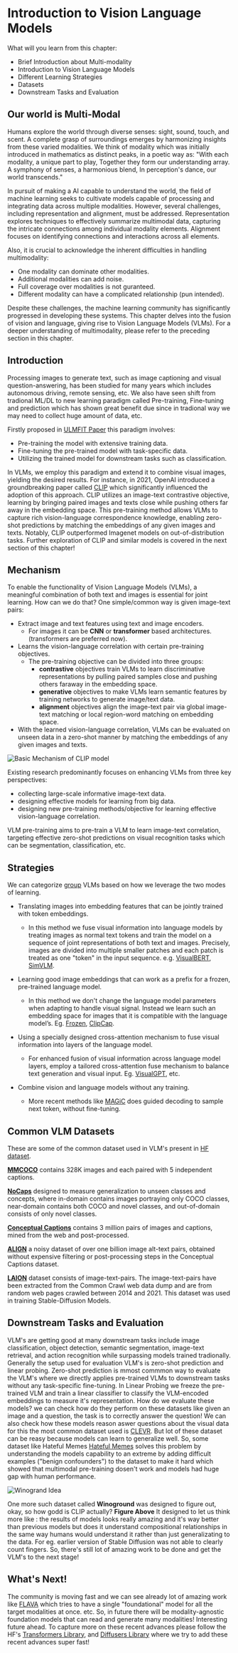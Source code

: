 # Introduction to Vision Language Models

What will you learn from this chapter:
- Brief Introduction about Multi-modality
- Introduction to Vision Language Models
- Different Learning Strategies
- Datasets 
- Downstream Tasks and Evaluation

## Our world is Multi-Modal 
Humans explore the world through diverse senses: sight, sound, touch, and scent. A complete grasp of surroundings emerges by harmonizing insights from these varied modalities.
We think of modality which was initially introduced in mathematics as distinct peaks, in a poetic way as: "With each modality, a unique part to play,
Together they form our understanding array. A symphony of senses, a harmonious blend, In perception's dance, our world transcends." 

In pursuit of making a AI capable to understand the world, the field of machine learning seeks to cultivate models capable of processing and 
integrating data across multiple modalities. However, several challenges, including representation and alignment, must be addressed.
Representation explores techniques to effectively summarize multimodal data, capturing the intricate connections among individual modality elements. 
Alignment focuses on identifying connections and interactions across all elements.

Also, it is crucial to acknowledge the inherent difficulties in handling multimodality:
- One modality can dominate other modalities.
- Additional modalities can add noise.
- Full coverage over modalities is not guranteed.
- Different modality can have a complicated relationship (pun intended).

Despite these challenges, the machine learning community has significantly progressed in developing these systems. 
This chapter delves into the fusion of vision and language, giving rise to Vision Language Models (VLMs). 
For a deeper understanding of multimodality, please refer to the preceding section in this chapter.


## Introduction 
Processing images to generate text, such as image captioning and visual question-answering, 
has been studied for many years which includes autonomous driving, remote sensing, etc. We also have seen 
shift from tradional ML/DL to new learning paradigm called Pre-training, Fine-tuning and prediction which has 
shown great benefit due since in tradional way we may need to collect huge amount of data, etc. 

Firstly proposed in [ULMFIT Paper](https://aclanthology.org/P18-1031.pdf) this paradigm involves:
- Pre-training the model with extensive training data.
- Fine-tuning the pre-trained model with task-specific data.
- Utilizing the trained model for downstream tasks such as classification.

In VLMs, we employ this paradigm and extend it to combine visual images, yielding the desired results. For instance, in 2021, 
OpenAI introduced a groundbreaking paper called [CLIP](https://openai.com/research/clip) which significantly influenced the adoption of this approach. 
CLIP utilizes an image-text contrastive objective, learning by bringing paired images and texts close while pushing others far away in the embedding space. 
This pre-training method allows VLMs to capture rich vision-language correspondence knowledge, enabling zero-shot predictions by matching the embeddings of any given images and texts.
 Notably, CLIP outperformed Imagenet models on out-of-distribution tasks. Further exploration of CLIP and similar models is covered in the next section of this chapter!


## Mechanism
To enable the functionality of Vision Language Models (VLMs), a meaningful combination of both text and images is essential 
for joint learning. How can we do that? One simple/common way is given image-text pairs:
- Extract image and text features using text and image encoders.
    - For images it can be **CNN** or **transformer** based architectures. (transformers are preferred now).
- Learns the vision-language correlation with certain pre-training objectives.
    - The pre-training objective can be divided into three groups:
        - **contrastive** objectives train VLMs to learn discriminative representations by pulling paired samples close
         and pushing others faraway in the embedding space.
        - **generative** objectives to make VLMs learn semantic features by training networks to generate image/text data.
        - **alignment** objectives align the image-text pair via global image-text matching or local region-word matching on embedding space.
- With the learned vision-language correlation, VLMs can be evaluated on unseen data in a zero-shot manner by matching 
the embeddings of any given images and texts.

![Basic Mechanism of CLIP model](https://huggingface.co/datasets/hf-vision/course-assets/resolve/99ac107ade7fb89aae792f3655341528e64e1fbb/clip_paper.png)

Existing research predominantly focuses on enhancing VLMs from three key perspectives:
- collecting large-scale informative image-text data. 
- designing effective models for learning from big data. 
- designing new pre-training methods/objective for learning effective vision-language correlation.

VLM pre-training aims to pre-train a VLM to learn image-text correlation, targeting effective zero-shot predictions  on 
visual recognition tasks which can be segmentation, classification, etc. 

## Strategies
We can categorize [group](https://lilianweng.github.io/posts/2022-06-09-vlm/#no-training) VLMs based on how we leverage the two modes of learning.

- Translating images into embedding features that can be jointly trained with token embeddings.
    - In this method we fuse visual information into language models by treating images as normal text tokens and train the model 
      on a sequence of joint representations of both text and images. Precisely, images are divided into multiple smaller patches and each patch 
is treated as one "token" in the input sequence. e.g. [VisualBERT](https://arxiv.org/abs/1908.03557), [SimVLM](https://arxiv.org/abs/2108.10904).

- Learning good image embeddings that can work as a prefix for a frozen, pre-trained language model.
    - In this method we don't change the language model parameters when adapting to handle visual signal. Instead we learn such an embedding 
      space for images that it is compatible with the language model’s. Eg. [Frozen](https://arxiv.org/abs/2106.13884), [ClipCap](https://arxiv.org/abs/2111.09734).

- Using a specially designed cross-attention mechanism to fuse visual information into layers of the language model.
    - For enhanced fusion of visual information across language model layers, employ a tailored cross-attention fuse mechanism 
      to balance text generation and visual input. Eg. [VisualGPT](https://arxiv.org/abs/2102.10407), etc.
- Combine vision and language models without any training.
    - More recent methods like [MAGiC](https://arxiv.org/abs/2205.02655) does guided decoding to sample next token, without fine-tuning.


## Common VLM Datasets
These are some of the common dataset used in VLM's present in [HF dataset](https://huggingface.co/docs/datasets/index).

**[MMCOCO](https://huggingface.co/datasets/HuggingFaceM4/COCO)** contains 328K images and each paired with 5 independent captions.

**[NoCaps](https://huggingface.co/datasets/HuggingFaceM4/NoCaps)** designed to measure generalization to unseen classes and concepts, where in-domain contains images portraying 
only COCO classes, near-domain contains both COCO and novel classes, and out-of-domain consists of only novel classes.

**[Conceptual Captions](https://huggingface.co/datasets/conceptual_captions)** contains 3 million pairs of images and captions, mined from the web and post-processed.

**[ALIGN](https://huggingface.co/blog/vit-align)**  a noisy dataset of over one billion image alt-text pairs, obtained without expensive filtering or post-processing steps in the 
Conceptual Captions dataset.

**[LAION](https://huggingface.co/collections/laion/openclip-datacomp-64fcac9eb961d0d12cb30bc3)** dataset consists of image-text-pairs. 
The image-text-pairs have been extracted from the Common Crawl web data dump and are from random web pages crawled between 2014 and 2021. This 
dataset was used in training Stable-Diffusion Models.


## Downstream Tasks and Evaluation
VLM's are getting good at many downstream tasks include image classification, object detection, semantic segmentation, image-text retrieval, 
and action recognition while surpassing models trained tradionally. Generally the setup used for evaluation VLM's is zero-shot prediction and linear probing.
Zero-shot prediction is mmost commmon way to evaluate the VLM's where we directly applies pre-trained VLMs to downstream tasks without any task-specific fine-tuning.
In Linear Probing we freeze the pre-trained VLM and train a linear classifier to classify the VLM-encoded embeddings to measure it's representation.
How do we evaluate these models? we can check how do they perform on these datasets like given an image and a question, the task is to correctly answer the question!
We can also check how these models reason aswer questions about the visual data for this the most common dataset used is [CLEVR](https://cs.stanford.edu/people/jcjohns/clevr/).
But lot of these dataset can be reasy because models can learn to generalize well. So, some dataset like Hateful Memes [Hateful Memes](https://arxiv.org/abs/2005.04790) solves
this problem by understanding the models capability to an extreme by adding difficult examples ("benign confounders") to the dataset to make it hard which showed that multimodal 
pre-training dosen't work and models had huge gap with human performance. 

![Winogrand Idea](https://huggingface.co/datasets/hf-vision/course-assets/resolve/99ac107ade7fb89aae792f3655341528e64e1fbb/winogrand_paper.png)


One more such dataset called **Winoground** was designed to figure out, okay, so how godd is CLIP actually? **Figure Above**
It designed to let us think more like : the results of models looks really amazing and it's way better than previous models but does it understand compositional relationships
in the same way humans would understand it rather than just generalizating to the data. For eg. earlier version of Stable Diffusion was
not able to clearly count fingers. So, there's still lot of amazing work to be done and get the VLM's to the next stage! 


## What's Next!
The community is moving fast and we can see already lot of amazing work like [FLAVA](https://arxiv.org/abs/2112.04482) which tries to have 
a single "foundational" model for all the target modalities at once. etc. So, in future there will be modality-agnostic foundation models
that can read and generate many modalities! Interesting future ahead. To capture more on these recent advances please follow the HF's [Transformers Library](https://huggingface.co/docs/transformers/index), 
and [Diffusers Library](https://huggingface.co/docs/diffusers/index) where we try to add these recent advances super fast!



